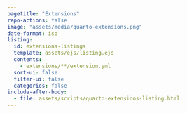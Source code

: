 ```yaml
---
pagetitle: "Extensions"
repo-actions: false
image: "assets/media/quarto-extensions.png"
date-format: iso
listing:
  id: extensions-listings
  template: assets/ejs/listing.ejs
  contents:
    - extensions/**/extension.yml
  sort-ui: false
  filter-ui: false
  categories: false
include-after-body:
  - file: assets/scripts/quarto-extensions-listing.html
---
```


:::: {#extensions-listings}
:::
